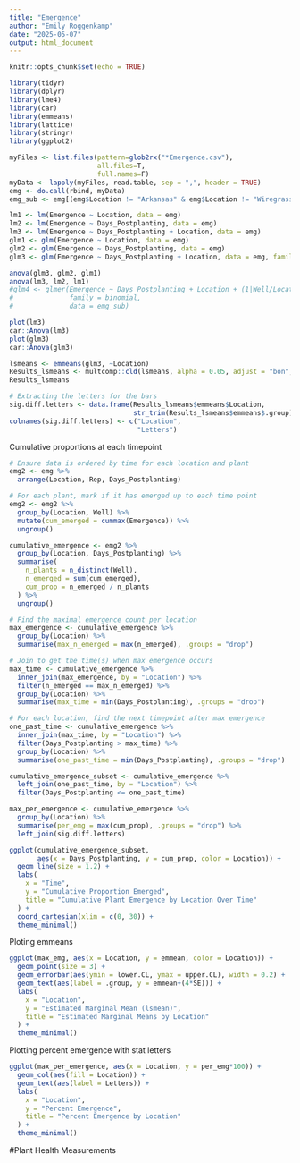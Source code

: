 ```yaml
---
title: "Emergence"
author: "Emily Roggenkamp"
date: "2025-05-07"
output: html_document
---
```


```r
knitr::opts_chunk$set(echo = TRUE)
```

```r
library(tidyr)
library(dplyr)
library(lme4)
library(car)
library(emmeans)
library(lattice)
library(stringr)
library(ggplot2)
```

```r
myFiles <- list.files(pattern=glob2rx("*Emergence.csv"),
                      all.files=T, 
                      full.names=F)
myData <- lapply(myFiles, read.table, sep = ",", header = TRUE)
emg <- do.call(rbind, myData)
emg_sub <- emg[(emg$Location != "Arkansas" & emg$Location != "Wiregrass"),]
```

```r
lm1 <- lm(Emergence ~ Location, data = emg)
lm2 <- lm(Emergence ~ Days_Postplanting, data = emg)
lm3 <- lm(Emergence ~ Days_Postplanting + Location, data = emg)
glm1 <- glm(Emergence ~ Location, data = emg)
glm2 <- glm(Emergence ~ Days_Postplanting, data = emg)
glm3 <- glm(Emergence ~ Days_Postplanting + Location, data = emg, family = "logistic")

anova(glm3, glm2, glm1)
anova(lm3, lm2, lm1)
#glm4 <- glmer(Emergence ~ Days_Postplanting + Location + (1|Well/Location),
#              family = binomial,
#              data = emg_sub)
```

```r
plot(lm3)
car::Anova(lm3)
plot(glm3)
car::Anova(glm3)
```

```r
lsmeans <- emmeans(glm3, ~Location) 
Results_lsmeans <- multcomp::cld(lsmeans, alpha = 0.05, adjust = "bon", reversed = TRUE, details = TRUE, Letters = letters) # contrast with Tukey ajustment
Results_lsmeans

# Extracting the letters for the bars
sig.diff.letters <- data.frame(Results_lsmeans$emmeans$Location, 
                               str_trim(Results_lsmeans$emmeans$.group))
colnames(sig.diff.letters) <- c("Location", 
                                "Letters")
```

Cumulative proportions at each timepoint
```r
# Ensure data is ordered by time for each location and plant
emg2 <- emg %>%
  arrange(Location, Rep, Days_Postplanting)

# For each plant, mark if it has emerged up to each time point
emg2 <- emg2 %>%
  group_by(Location, Well) %>%
  mutate(cum_emerged = cummax(Emergence)) %>%
  ungroup()

cumulative_emergence <- emg2 %>%
  group_by(Location, Days_Postplanting) %>%
  summarise(
    n_plants = n_distinct(Well),
    n_emerged = sum(cum_emerged),
    cum_prop = n_emerged / n_plants
  ) %>%
  ungroup()
```

```r
# Find the maximal emergence count per location
max_emergence <- cumulative_emergence %>%
  group_by(Location) %>%
  summarise(max_n_emerged = max(n_emerged), .groups = "drop")

# Join to get the time(s) when max emergence occurs
max_time <- cumulative_emergence %>%
  inner_join(max_emergence, by = "Location") %>%
  filter(n_emerged == max_n_emerged) %>%
  group_by(Location) %>%
  summarise(max_time = min(Days_Postplanting), .groups = "drop")

# For each location, find the next timepoint after max emergence
one_past_time <- cumulative_emergence %>%
  inner_join(max_time, by = "Location") %>%
  filter(Days_Postplanting > max_time) %>%
  group_by(Location) %>%
  summarise(one_past_time = min(Days_Postplanting), .groups = "drop")

cumulative_emergence_subset <- cumulative_emergence %>%
  left_join(one_past_time, by = "Location") %>%
  filter(Days_Postplanting <= one_past_time)

max_per_emergence <- cumulative_emergence %>%
  group_by(Location) %>%
  summarise(per_emg = max(cum_prop), .groups = "drop") %>%
  left_join(sig.diff.letters)
```

```r
ggplot(cumulative_emergence_subset, 
       aes(x = Days_Postplanting, y = cum_prop, color = Location)) +
  geom_line(size = 1.2) +
  labs(
    x = "Time",
    y = "Cumulative Proportion Emerged",
    title = "Cumulative Plant Emergence by Location Over Time"
  ) +
  coord_cartesian(xlim = c(0, 30)) +
  theme_minimal()

```

Ploting emmeans
```r
ggplot(max_emg, aes(x = Location, y = emmean, color = Location)) +
  geom_point(size = 3) +
  geom_errorbar(aes(ymin = lower.CL, ymax = upper.CL), width = 0.2) +
  geom_text(aes(label = .group, y = emmean+(4*SE))) +
  labs(
    x = "Location",
    y = "Estimated Marginal Mean (lsmean)",
    title = "Estimated Marginal Means by Location"
  ) +
  theme_minimal()

```

Plotting percent emergence with stat letters
```r
ggplot(max_per_emergence, aes(x = Location, y = per_emg*100)) +
  geom_col(aes(fill = Location)) +
  geom_text(aes(label = Letters)) +
  labs(
    x = "Location",
    y = "Percent Emergence",
    title = "Percent Emergence by Location"
  ) +
  theme_minimal()
```

#Plant Health Measurements
```r






















```


